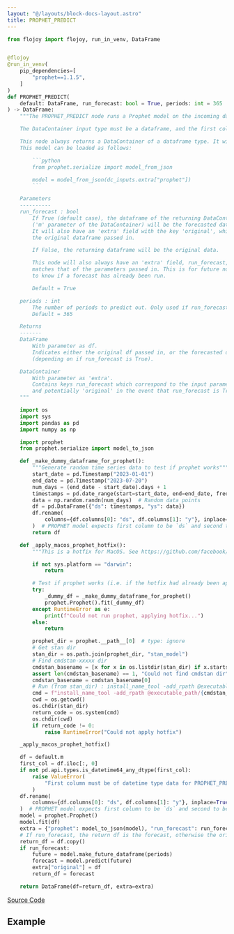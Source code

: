 ```yaml
---
layout: "@/layouts/block-docs-layout.astro"
title: PROPHET_PREDICT
---
```



<PythonDocsDisplay docstring={docstring} />

```python
from flojoy import flojoy, run_in_venv, DataFrame


@flojoy
@run_in_venv(
    pip_dependencies=[
        "prophet==1.1.5",
    ]
)
def PROPHET_PREDICT(
    default: DataFrame, run_forecast: bool = True, periods: int = 365
) -> DataFrame:
    """The PROPHET_PREDICT node runs a Prophet model on the incoming dataframe.

    The DataContainer input type must be a dataframe, and the first column (or index) of the dataframe must be of a datetime type.

    This node always returns a DataContainer of a dataframe type. It will also always return an 'extra' field with a key 'prophet' of which the value is the JSONified Prophet model.
    This model can be loaded as follows:

        ```python
        from prophet.serialize import model_from_json

        model = model_from_json(dc_inputs.extra["prophet"])
        ```

    Parameters
    ----------
    run_forecast : bool
        If True (default case), the dataframe of the returning DataContainer
        ('m' parameter of the DataContainer) will be the forecasted dataframe.
        It will also have an 'extra' field with the key 'original', which is
        the original dataframe passed in.

        If False, the returning dataframe will be the original data.

        This node will also always have an 'extra' field, run_forecast, which
        matches that of the parameters passed in. This is for future nodes
        to know if a forecast has already been run.

        Default = True

    periods : int
        The number of periods to predict out. Only used if run_forecast is True.
        Default = 365

    Returns
    -------
    DataFrame
        With parameter as df.
        Indicates either the original df passed in, or the forecasted df
        (depending on if run_forecast is True).

    DataContainer
        With parameter as 'extra'.
        Contains keys run_forecast which correspond to the input parameter,
        and potentially 'original' in the event that run_forecast is True.
    """

    import os
    import sys
    import pandas as pd
    import numpy as np

    import prophet
    from prophet.serialize import model_to_json

    def _make_dummy_dataframe_for_prophet():
        """Generate random time series data to test if prophet works"""
        start_date = pd.Timestamp("2023-01-01")
        end_date = pd.Timestamp("2023-07-20")
        num_days = (end_date - start_date).days + 1
        timestamps = pd.date_range(start=start_date, end=end_date, freq="D")
        data = np.random.randn(num_days)  # Random data points
        df = pd.DataFrame({"ds": timestamps, "ys": data})
        df.rename(
            columns={df.columns[0]: "ds", df.columns[1]: "y"}, inplace=True
        )  # PROPHET model expects first column to be `ds` and second to be `y`
        return df

    def _apply_macos_prophet_hotfix():
        """This is a hotfix for MacOS. See https://github.com/facebook/prophet/issues/2250#issuecomment-1559516328 for more detail"""

        if not sys.platform == "darwin":
            return

        # Test if prophet works (i.e. if the hotfix had already been applied)
        try:
            _dummy_df = _make_dummy_dataframe_for_prophet()
            prophet.Prophet().fit(_dummy_df)
        except RuntimeError as e:
            print(f"Could not run prophet, applying hotfix...")
        else:
            return

        prophet_dir = prophet.__path__[0]  # type: ignore
        # Get stan dir
        stan_dir = os.path.join(prophet_dir, "stan_model")
        # Find cmdstan-xxxxx dir
        cmdstan_basename = [x for x in os.listdir(stan_dir) if x.startswith("cmdstan")]
        assert len(cmdstan_basename) == 1, "Could not find cmdstan dir"
        cmdstan_basename = cmdstan_basename[0]
        # Run (from stan_dir) : install_name_tool -add_rpath @executable_path/<CMDSTAN_BASENAME>/stan/lib/stan_math/lib/tbb prophet_model.bin
        cmd = f"install_name_tool -add_rpath @executable_path/{cmdstan_basename}/stan/lib/stan_math/lib/tbb prophet_model.bin"
        cwd = os.getcwd()
        os.chdir(stan_dir)
        return_code = os.system(cmd)
        os.chdir(cwd)
        if return_code != 0:
            raise RuntimeError("Could not apply hotfix")

    _apply_macos_prophet_hotfix()

    df = default.m
    first_col = df.iloc[:, 0]
    if not pd.api.types.is_datetime64_any_dtype(first_col):
        raise ValueError(
            "First column must be of datetime type data for PROPHET_PREDICT!"
        )
    df.rename(
        columns={df.columns[0]: "ds", df.columns[1]: "y"}, inplace=True
    )  # PROPHET model expects first column to be `ds` and second to be `y`
    model = prophet.Prophet()
    model.fit(df)
    extra = {"prophet": model_to_json(model), "run_forecast": run_forecast}
    # If run_forecast, the return df is the forecast, otherwise the original
    return_df = df.copy()
    if run_forecast:
        future = model.make_future_dataframe(periods)
        forecast = model.predict(future)
        extra["original"] = df
        return_df = forecast

    return DataFrame(df=return_df, extra=extra)

```

[Source Code](https://github.com/flojoy-ai/blocks/blob/main/blocks/AI_ML/PREDICT_TIME_SERIES/PROPHET_PREDICT/PROPHET_PREDICT.py)

## Example
